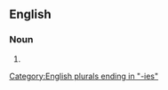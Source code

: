 ==English==

===Noun===
{{head|en|noun form}}

# {{plural of|synchronicity|lang=en}}

[[Category:English plurals ending in "-ies"]]